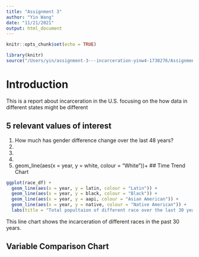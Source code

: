 ```yaml
---
title: "Assignment 3"
author: "Yin Wang"
date: "11/21/2021"
output: html_document
---
```


```r
knitr::opts_chunk$set(echo = TRUE)
```

```r
library(knitr)
source("/Users/yin/assignment-3---incarceration-yinw4-1738276/Assignment3.R")
```


# Introduction
This is a report about incarceration in the U.S. focusing on the how data in different states might be different


## 5 relevant values of interest
1) How much has gender difference change over the last 48 years?
2)
3)
4)
5)
geom_line(aes(x = year, y = white, colour = "White"))+
## Time Trend Chart
```r
ggplot(race_df) +
  geom_line(aes(x = year, y = latin, colour = "Latin")) +
  geom_line(aes(x = year, y = black, colour = "Black")) +
  geom_line(aes(x = year, y = aapi, colour = "Asian American")) +
  geom_line(aes(x = year, y = native, colour = "Native American")) +
  labs(title = "Total popultaion of different race over the last 30 years", x = "year", y = "popultaion")
```

This line chart shows the incarceration of different races in the past 30 years.

## Variable Comparison Chart




